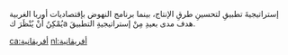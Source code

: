 {{notenglish}}
إستراتيجيةَ تطبيقِ لتحسينِ طرقِ الإنتاج، بينما برنامج النهوض بإقتصاديات أوربا الغربية يُمْكِنُ أَنْ يُنْظَرَ كa هدف مدى بعيدِ مِنْ إستراتيجيةِ التطبيقَ.

[[ca:أفريقانية]]
[[nl:أفريقانية]]